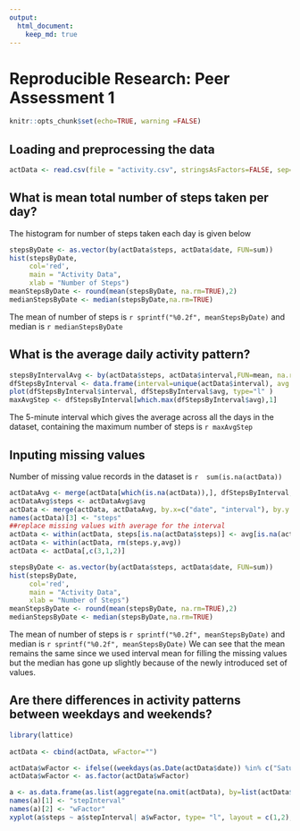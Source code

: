 ```yaml
---
output: 
  html_document:
    keep_md: true
---
```

# Reproducible Research: Peer Assessment 1

```r
knitr::opts_chunk$set(echo=TRUE, warning =FALSE)
```
## Loading and preprocessing the data
```r
actData <- read.csv(file = "activity.csv", stringsAsFactors=FALSE, sep=",")
````
## What is mean total number of steps taken per day?
The histogram for number of steps taken each day is given below
```r
stepsByDate <- as.vector(by(actData$steps, actData$date, FUN=sum))
hist(stepsByDate,
     col='red', 
     main = "Activity Data", 
     xlab = "Number of Steps")
meanStepsByDate <- round(mean(stepsByDate, na.rm=TRUE),2)
medianStepsByDate <- median(stepsByDate,na.rm=TRUE)
````          

The mean of number of steps is `r sprintf("%0.2f", meanStepsByDate)` and median is `r medianStepsByDate`


## What is the average daily activity pattern?
````r
stepsByIntervalAvg <- by(actData$steps, actData$interval,FUN=mean, na.rm=TRUE)
dfStepsByInterval <- data.frame(interval=unique(actData$interval), avg = as.vector(stepsByIntervalAvg))
plot(dfStepsByInterval$interval, dfStepsByInterval$avg, type="l" )
maxAvgStep <- dfStepsByInterval[which.max(dfStepsByInterval$avg),1]
```` 

The 5-minute interval which gives the average across all the days in the dataset, containing the maximum number of steps is `r maxAvgStep` 

## Inputing missing values

Number of missing value records in the dataset is `r  sum(is.na(actData))`

````r
actDataAvg <- merge(actData[which(is.na(actData)),], dfStepsByInterval, by= c("interval", "interval"))
actDataAvg$steps <- actDataAvg$avg
actData <- merge(actData, actDataAvg, by.x=c("date", "interval"), by.y = c("date", "interval"), all.x=TRUE)
names(actData)[3] <- "steps"
##replace missing values with average for the interval
actData <- within(actData, steps[is.na(actData$steps)] <- avg[is.na(actData$steps)] )
actData <- within(actData, rm(steps.y,avg))
actData <- actData[,c(3,1,2)]

stepsByDate <- as.vector(by(actData$steps, actData$date, FUN=sum))
hist(stepsByDate,
     col='red', 
     main = "Activity Data", 
     xlab = "Number of Steps")
meanStepsByDate <- round(mean(stepsByDate, na.rm=TRUE),2)
medianStepsByDate <- median(stepsByDate,na.rm=TRUE)

````

The mean of number of steps is `r sprintf("%0.2f", meanStepsByDate)` and median is `r sprintf("%0.2f", meanStepsByDate)`
We can see that the mean remains the same since we used interval mean for filling the missing values but the median has gone up slightly because of the newly introduced set of values.



## Are there differences in activity patterns between weekdays and weekends?
````r
library(lattice)
 
actData <- cbind(actData, wFactor="")

actData$wFactor <- ifelse((weekdays(as.Date(actData$date)) %in% c("Saturday", "Sunday")), "Weekend", "Weekday")
actData$wFactor <- as.factor(actData$wFactor) 

a <- as.data.frame(as.list(aggregate(na.omit(actData), by=list(actData$interval, actData$wFactor), FUN= mean, na.rm=TRUE)))
names(a)[1] <- "stepInterval"
names(a)[2] <- "wFactor"
xyplot(a$steps ~ a$stepInterval| a$wFactor, type= "l", layout = c(1,2), xlab= "interval", ylab = "Number of steps")

```` 


